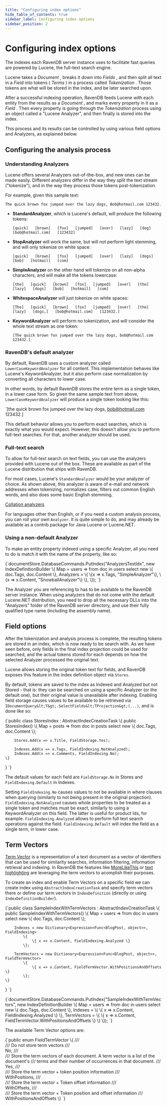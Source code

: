 ```yaml
---
title: "Configuring index options"
hide_table_of_contents: true
sidebar_label: Configuring index options
sidebar_position: 2
---
```



# Configuring index options

The indexes each RavenDB server instance uses to facilitate fast queries are powered by Lucene, the full-text search engine.

Lucene takes a _Document_ , breaks it down into _Fields_ , and then split all text in a _Field_ into  tokens ( _Terms_ ) in a process called _Tokenization_ . Those tokens are what will be stored in the index, and be later searched upon.

After a successful indexing operation, RavenDB feeds Lucene with each entity from the results as a _Document_ , and marks every property in it as a _Field_ . Then every property is going through the _Tokenization_ process using an object called a "Lucene Analyzer", and then finally is stored into the index.

This process and its results can be controlled by using various field options and Analyzers, as explained below.

## Configuring the analysis process

### Understanding Analyzers

Lucene offers several Analyzers out-of-the-box, and new ones can be made easily. Different analyzers differ in the way they split the text stream ("tokenize"), and in the way they process those tokens post-tokenization.

For example, given this sample text:

`The quick brown fox jumped over the lazy dogs, Bob@hotmail.com 123432.`

* **StandardAnalyzer**, which is Lucene's default, will produce the following tokens:

    `[quick]   [brown]   [fox]   [jumped]   [over]   [lazy]   [dog]   [bob@hotmail.com]   [123432]`

* **StopAnalyzer** will work the same, but will not perform light stemming, and will only tokenize on white space:

    `[quick]   [brown]   [fox]   [jumped]   [over]   [lazy]   [dogs]   [bob]   [hotmail]   [com]`

* **SimpleAnalyzer** on the other hand will tokenize on all non-alpha characters, and will make all the tokens lowercase:

    `[the]   [quick]   [brown]   [fox]   [jumped]   [over]   [the]   [lazy]   [dogs]   [bob]   [hotmail]   [com]`

* **WhitespaceAnalyzer** will just tokenize on white spaces:

    `[The]   [quick]   [brown]   [fox]   [jumped]   [over]   [the]   [lazy]   [dogs,]   [bob@hotmail.com]   [123432.]`

* **KeywordAnalyzer** will perform no tokenization, and will consider the whole text stream as one token:

    `[The quick brown fox jumped over the lazy dogs, bob@hotmail.com 123432.]`

### RavenDB's default analyzer

By default, RavenDB uses a custom analyzer called `LowerCaseKeywordAnalyzer` for all content. This implementation behaves like Lucene's KeywordAnalyzer, but it also perform case normalization by converting all characters to lower case. 

In other words, by default RavenDB stores the entire term as a single token, in a lower case form. So given the same sample text from above, `LowerCaseKeywordAnalyzer` will produce a single token looking like this:

  `[the quick brown fox jumped over the lazy dogs, bob@hotmail.com 123432.]

This default behavior allows you to perform exact searches, which is exactly what you would expect. However, this doesn't allow you to perform full-text searches. For that, another analyzer should be used.

### Full-text search

To allow for full-text search on text fields, you can use the analyzers provided with Lucene out of the box. These are available as part of the Lucene distribution that ships with RavenDB.

For most cases, Lucene's `StandardAnalyzer` would be your analyzer of choice. As shown above, this analyzer is aware of e-mail and network addresses when tokenizing, normalizes case, filters out common English words, and also does some basic English stemming.

[Collation analyzers](customizing-results-order)

For languages other than English, or if you need a custom analysis process, you can roll your own `Analyzer`. It is quite simple to do, and may already be available as a contrib package for Java Lucene or Lucene.NET.

### Using a non-default Analyzer

To make an entity property indexed using a specific Analyzer, all you need to do is match it with the name of the property, like so:

<TabItem value="analyzers1" label="analyzers1">
<CodeBlock language="csharp">
{`documentStore.DatabaseCommands.PutIndex("AnalyzersTestIdx",
	new IndexDefinitionBuilder<BlogPost, BlogPost>
	\{
		Map =
			users =>
			from doc in users select new \{ doc.Tags, doc.Content \},
		Analyzers =
            \{
                \{x => x.Tags, "SimpleAnalyzer"\},
                \{x => x.Content, "SnowballAnalyzer"\}
            \},
	\});
`}
</CodeBlock>
</TabItem>

The Analyzer you are referencing to has to be available to the RavenDB server instance. When using analyzers that do not come with the default Lucene.NET distribution, you need to drop all the necessary DLLs into the "Analyzers" folder of the RavenDB server directory, and use their fully qualified type name (including the assembly name).

## Field options

After the tokenization and analysis process is complete, the resulting tokens are stored in an index, which is now ready to be search with. As we have seen before, only fields in the final index projection could be used for searched, and the actual tokens stored for each depends on how the selected Analyzer processed the original text.

Lucene allows storing the original token text for fields, and RavenDB exposes this feature in the index definition object via `Stores`.

By default, tokens are saved to the index as Indexed and Analyzed but not Stored - that is: they can be searched on using a specific Analyzer (or the default one), but their original value is unavailable after indexing. Enabling field storage causes values to be available to be retrieved via `IDocumentQuery&lt;T&gt;.SelectFields&lt;TProjection&gt;(...)`, and is done like so:

<TabItem value="stores1" label="stores1">
<CodeBlock language="csharp">
{`public class StoresIndex : AbstractIndexCreationTask<BlogPost, BlogPost>
\{
	public StoresIndex()
	\{
		Map = posts => from doc in posts
					   select new \{ doc.Tags, doc.Content \};

		Stores.Add(x => x.Title, FieldStorage.Yes);

		Indexes.Add(x => x.Tags, FieldIndexing.NotAnalyzed);
		Indexes.Add(x => x.Comments, FieldIndexing.No);
	\}
\}
`}
</CodeBlock>
</TabItem>

The default values for each field are `FieldStorage.No` in Stores and `FieldIndexing.Default` in Indexes.

Setting `FieldIndexing.No` causes values to not be available in where clauses when querying (similarly to not being present in the original projection). `FieldIndexing.NotAnalyzed` causes whole properties to be treated as a single token and matches must be exact, similarly to using a KeywordAnalyzer on this field. The latter is useful for product Ids, for example. `FieldIndexing.Analyzed` allows to perform full text search operations against the field. `FieldIndexing.Default` will index the field as a single term, in lower case.

## Term Vectors

[Term Vector](https://en.wikipedia.org/wiki/Vector_space_model) is a representation of a text document as a vector of identifiers that can be used for similarity searches, information filtering, information retrieval and indexing. In RavenDB the features like [MoreLikeThis](../../../server/extending/bundles/morelikethis.mdx) or [text highlighting](searching#highlights) are leveraging the term vectors to acomplish their purposes.

To create an index and enable Term Vectors on a specific field we can create index using `AbstractIndexCreationTask` and specify term vectors there or define our term vectors in `IndexDefinition` (directly or using `IndexDefinitionBuilder`).

<TabItem value="configuring_index_options_1" label="configuring_index_options_1">
<CodeBlock language="csharp">
{`public class SampleIndexWithTermVectors : AbstractIndexCreationTask<BlogPost, BlogPost>
\{
	public SampleIndexWithTermVectors()
	\{
		Map = users => from doc in users
					   select new
						   \{
							   doc.Tags,
							   doc.Content
						   \};

		Indexes = new Dictionary<Expression<Func<BlogPost, object>>, FieldIndexing>
			\{
				\{ x => x.Content, FieldIndexing.Analyzed \}
			\};

		TermVectors = new Dictionary<Expression<Func<BlogPost, object>>, FieldTermVector>
			\{
				\{ x => x.Content, FieldTermVector.WithPositionsAndOffsets \}
			\};
	\}
\}
`}
</CodeBlock>
</TabItem>

<TabItem value="configuring_index_options_2" label="configuring_index_options_2">
<CodeBlock language="csharp">
{`documentStore.DatabaseCommands.PutIndex("SampleIndexWithTermVectors",
	new IndexDefinitionBuilder<BlogPost, BlogPost>
	\{
		Map =
			users =>
			from doc in users select new \{ doc.Tags, doc.Content \},
		Indexes =
			\{
				\{ x => x.Content, FieldIndexing.Analyzed \}
			\},
		TermVectors =
			\{
				\{ x => x.Content, FieldTermVector.WithPositionsAndOffsets \}
			\}
	\});
`}
</CodeBlock>
</TabItem>

The available Term Vector options are:

<TabItem value="configuring_index_options_3" label="configuring_index_options_3">
<CodeBlock language="csharp">
{`public enum FieldTermVector
\{
	/// <summary>
	/// Do not store term vectors
	/// </summary>
	No,
	/// <summary>
	/// Store the term vectors of each document. A term vector is a list of the document's
	/// terms and their number of occurrences in that document.
	/// </summary>
	Yes,
	/// <summary>
	/// Store the term vector + token position information
	/// </summary>
	WithPositions,
	/// <summary>
	/// Store the term vector + Token offset information
	/// </summary>
	WithOffsets,
	/// <summary>
	/// Store the term vector + Token position and offset information
	/// </summary>
	WithPositionsAndOffsets
\}
`}
</CodeBlock>
</TabItem>